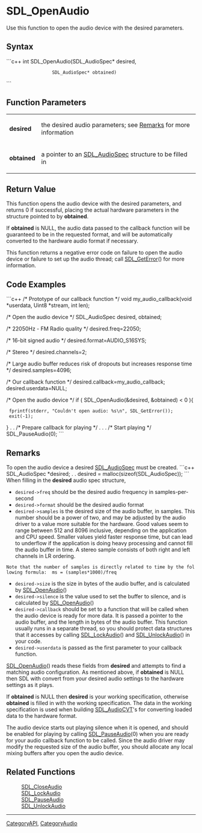 <!-- pragma section-numbers off -->
<!-- pragma disable-camelcase -->

= SDL_OpenAudio =
Use this function to open the audio device with the desired parameters.


== Syntax ==
```c++
int SDL_OpenAudio(SDL_AudioSpec* desired,
                  SDL_AudioSpec* obtained)
```

== Function Parameters ==
{|
|'''desired'''
|the desired audio parameters; see [[#desired|Remarks]] for more information
|-
|'''obtained'''
|a pointer to an [[SDL_AudioSpec]] structure to be filled in
|}

== Return Value ==
This function opens the audio device with the desired parameters, and returns 0 if successful, placing the actual hardware parameters in the structure pointed to by '''obtained'''.  

If '''obtained''' is NULL, the audio data passed to the callback function will be guaranteed to be in the requested format, and will be automatically converted to the hardware audio format if necessary.  

This function returns a negative error code on failure to open the audio device or failure to set up the audio thread; call [[SDL_GetError]]() for more information.

== Code Examples ==
```c++
/* Prototype of our callback function */
void my_audio_callback(void *userdata, Uint8 *stream, int len);

/* Open the audio device */
SDL_AudioSpec desired, obtained;

/* 22050Hz - FM Radio quality */
desired.freq=22050;

/* 16-bit signed audio */
desired.format=AUDIO_S16SYS;

/* Stereo */
desired.channels=2;

/* Large audio buffer reduces risk of dropouts but increases response time */
desired.samples=4096;

/* Our callback function */
desired.callback=my_audio_callback;
desired.userdata=NULL;

/* Open the audio device */
if ( SDL_OpenAudio(&desired, &obtained) < 0 ){
  fprintf(stderr, "Couldn't open audio: %s\n", SDL_GetError());
  exit(-1);
}
.
.
/* Prepare callback for playing */
.
.
.
/* Start playing */
SDL_PauseAudio(0);
```

== Remarks ==
<span id="desired"></span> To open the audio device a desired [[SDL_AudioSpec]] must be created. 
```c++
SDL_AudioSpec *desired;
.
.
desired = malloc(sizeof(SDL_AudioSpec));
```
When filling in the '''desired''' audio spec structure, 
*<code>desired->freq</code> should be the desired audio frequency in samples-per-second
*<code>desired->format</code> should be the desired audio format
*<code>desired->samples</code> is the desired size of the audio buffer, in samples.  This number should be a power of two, and may be adjusted by the audio driver to a value more suitable for the hardware.  Good values seem to range between 512 and 8096 inclusive, depending on the application and CPU speed.  Smaller values yield faster response time, but can lead to underflow if the application is doing heavy processing and cannot fill the audio buffer in time.  A stereo sample consists of both right and left channels in LR ordering.
 Note that the number of samples is directly related to time by the following formula:  ms = (samples*1000)/freq
*<code>desired->size</code> is the size in bytes of the audio buffer, and is calculated by [[SDL_OpenAudio]]()
*<code>desired->silence</code> is the value used to set the buffer to silence, and is calculated by [[SDL_OpenAudio]]()
*<code>desired->callback</code> should be set to a function that will be called when the audio device is ready for more data.  It is passed a pointer to the audio buffer, and the length in bytes of the audio buffer.  This function usually runs in a separate thread, so you should protect data structures that it accesses by calling [[SDL_LockAudio]]() and [[SDL_UnlockAudio]]() in your code.
*<code>desired->userdata</code> is passed as the first parameter to your callback function.

[[SDL_OpenAudio]]() reads these fields from '''desired''' and attempts to find a matching audio configuration. As mentioned above, if '''obtained''' is NULL then SDL with convert from your desired audio settings to the hardware settings as it plays.

If '''obtained''' is NULL then '''desired''' is your working specification, otherwise '''obtained''' is filled in with the working specification. The data in the working specification is used when building [[SDL_AudioCVT]]'s for converting loaded data to the hardware format.

The audio device starts out playing silence when it is opened, and should be enabled for playing by calling [[SDL_PauseAudio]](0) when you are ready for your audio callback function to be called.  Since the audio driver may modify the requested size of the audio buffer, you should allocate any local mixing buffers after you open the audio device.

== Related Functions ==
:[[SDL_CloseAudio]]
:[[SDL_LockAudio]]
:[[SDL_PauseAudio]]
:[[SDL_UnlockAudio]]

----
[[CategoryAPI]], [[CategoryAudio]]
